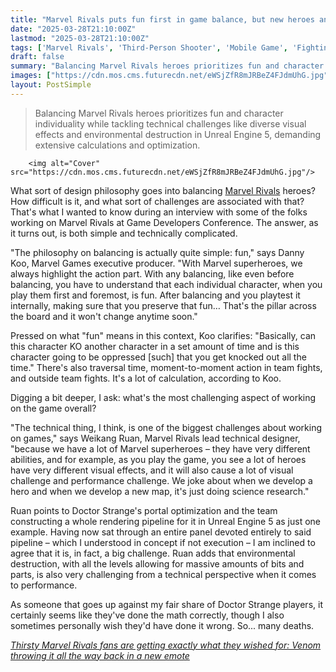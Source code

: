 ```yaml
---
title: "Marvel Rivals puts fun first in game balance, but new heroes and maps can still get complicated: 'We joke about when we develop a hero and when we develop a new map, it's just doing science research'"
date: "2025-03-28T21:10:00Z"
lastmod: "2025-03-28T21:10:00Z"
tags: ['Marvel Rivals', 'Third-Person Shooter', 'Mobile Game', 'Fighting Game', 'Unreal Engine 5']
draft: false
summary: "Balancing Marvel Rivals heroes prioritizes fun and character individuality while tackling technical challenges like diverse visual effects and environmental destruction in Unreal Engine 5, demanding extensive calculations and optimization."
images: ["https://cdn.mos.cms.futurecdn.net/eWSjZfR8mJRBeZ4FJdmUhG.jpg"]
layout: PostSimple
---
```

> Balancing Marvel Rivals heroes prioritizes fun and character individuality while tackling technical challenges like diverse visual effects and environmental destruction in Unreal Engine 5, demanding extensive calculations and optimization.


        <img alt="Cover" src="https://cdn.mos.cms.futurecdn.net/eWSjZfR8mJRBeZ4FJdmUhG.jpg"/>
        
What sort of design philosophy goes into balancing [Marvel Rivals](https://www.gamesradar.com/games/third-person-shooter/marvel-rivals-guide/) heroes? How difficult is it, and what sort of challenges are associated with that? That's what I wanted to know during an interview with some of the folks working on Marvel Rivals at Game Developers Conference. The answer, as it turns out, is both simple and technically complicated.

"The philosophy on balancing is actually quite simple: fun," says Danny Koo, Marvel Games executive producer. "With Marvel superheroes, we always highlight the action part. With any balancing, like even before balancing, you have to understand that each individual character, when you play them first and foremost, is fun. After balancing and you playtest it internally, making sure that you preserve that fun… That's the pillar across the board and it won't change anytime soon."

Pressed on what "fun" means in this context, Koo clarifies: "Basically, can this character KO another character in a set amount of time and is this character going to be oppressed [such] that you get knocked out all the time." There's also traversal time, moment-to-moment action in team fights, and outside team fights. It's a lot of calculation, according to Koo.

Digging a bit deeper, I ask: what's the most challenging aspect of working on the game overall?

"The technical thing, I think, is one of the biggest challenges about working on games," says Weikang Ruan, Marvel Rivals lead technical designer, "because we have a lot of Marvel superheroes – they have very different abilities, and for example, as you play the game, you see a lot of heroes have very different visual effects, and it will also cause a lot of visual challenge and performance challenge. We joke about when we develop a hero and when we develop a new map, it's just doing science research."

Ruan points to Doctor Strange's portal optimization and the team constructing a whole rendering pipeline for it in Unreal Engine 5 as just one example. Having now sat through an entire panel devoted entirely to said pipeline – which I understood in concept if not execution – I am inclined to agree that it is, in fact, a big challenge. Ruan adds that environmental destruction, with all the levels allowing for massive amounts of bits and parts, is also very challenging from a technical perspective when it comes to performance.

As someone that goes up against my fair share of Doctor Strange players, it certainly seems like they've done the math correctly, though I also sometimes personally wish they'd have done it wrong. So... many deaths.

[<em>Thirsty Marvel Rivals fans are getting exactly what they wished for: Venom throwing it all the way back in a new emote</em>](https://www.gamesradar.com/games/third-person-shooter/thirsty-marvel-rivals-fans-are-getting-exactly-what-they-wished-for-venom-throwing-it-all-the-way-back-in-a-new-emote/)
        